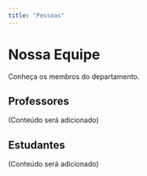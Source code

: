 ```yaml
---
title: "Pessoas"
---
```


# Nossa Equipe

Conheça os membros do departamento.

## Professores

(Conteúdo será adicionado)

## Estudantes

(Conteúdo será adicionado) 
